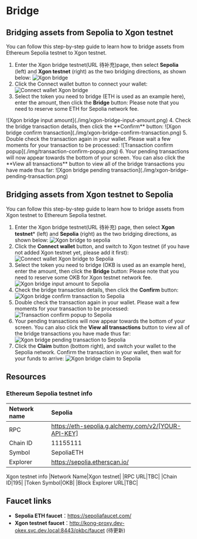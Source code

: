 # Bridge
## Bridging assets from Sepolia to Xgon testnet
You can follow this step-by-step guide to learn how to bridge assets from Ethereum Sepolia testnet to Xgon testnet.
1. Enter the Xgon bridge testnet(URL 待补充)page, then select **Sepolia** (left) and **Xgon testnet** (right) as the two bridging directions, as shown below:
![Xgon bridge](./img/xgon-bridge.png)
2. Click the Connect wallet button to connect your wallet:
![Connect wallet Xgon bridge](./img/connect-wallet-xgon-bridge.png)
3. Select the token you need to bridge (ETH is used as an example here), enter the amount, then click the **Bridge** button:
<Tip title="Note">Please note that you need to reserve some ETH for Sepolia network fee.
</Tip>
![Xgon bridge input amount](./img/xgon-bridge-input-amount.png)
4. Check the bridge transaction details, then click the **Confirm** button:
![Xgon bridge confirm transaction](./img/xgon-bridge-confirm-transaction.png)
5. Double check the transaction again in your wallet. Please wait a few moments for your transaction to be processed:
![Transaction confirm popup](./img/transaction-confirm-popup.png)
6. Your pending transactions will now appear towards the bottom of your screen. You can also click the **View all transactions** button to view all of the bridge transactions you have made thus far:
![Xgon bridge pending transaction](./img/xgon-bridge-pending-transaction.png)

## Bridging assets from Xgon testnet to Sepolia
You can follow this step-by-step guide to learn how to bridge assets from Xgon testnet to Ethereum Sepolia testnet.
1. Enter the Xgon bridge testnet(URL 待补充) page, then select **Xgon testnet*** (left) and **Sepolia** (right) as the two bridging directions, as shown below:
![Xgon bridge to sepolia](./img/xgon-bridge-to-sepolia.png)
2. Click the **Connect wallet** button, and switch to Xgon testnet (if you have not added Xgon testnet yet, please add it first):
![Connect wallet Xgon bridge to Sepolia](./img/connect-wallet-xgon-bridge-to-sepolia.png)
3. Select the token you need to bridge (OKB is used as an example here), enter the amount, then click the **Bridge** button:
<Tip title="Note">Please note that you need to reserve some OKB for Xgon testnet network fee.</Tip>
![Xgon bridge input amount to Sepolia](./img/xgon-bridge-input-amount-to-sepolia.png)
4. Check the bridge transaction details, then click the **Confirm** button:
![Xgon bridge confirm transaction to Sepolia](./img/xgon-bridge-confirm-transaction-to-sepolia.png)
5. Double check the transaction again in your wallet. Please wait a few moments for your transaction to be processed:
![Transaction confirm popup to Sepolia](./img/transaction-confirm-popup-to-sepolia.png)
6. Your pending transactions will now appear towards the bottom of your screen. You can also click the **View all transactions** button to view all of the bridge transactions you have made thus far:
![Xgon bridge pending transaction to Sepolia](./img/xgon-bridge-pending-transaction-to-sepolia.png)
7. Click the **Claim** button (bottom right), and switch your wallet to the Sepolia network. Confirm the transaction in your wallet, then wait for your funds to arrive:
![Xgon bridge claim to Sepolia](./img/xgon-bridge-claim-to-sepolia.png)

## Resources
### Ethereum Sepolia testnet info
|Network name|Sepolia|
|:----|:----|
|RPC|https://eth-sepolia.g.alchemy.com/v2/[YOUR-API-KEY]|
|Chain ID|11155111|
|Symbol|SepoliaETH|
|Explorer|https://sepolia.etherscan.io/|

Xgon testnet info
|Network Name|Xgon testnet|
|RPC URL|TBC|
|Chain ID|195|
|Token Symbol|OKB|
|Block Explorer URL|TBC|

 ## Faucet links
* **Sepolia ETH faucet**：https://sepoliafaucet.com/
* **Xgon testnet faucet**：http://kong-proxy.dev-okex.svc.dev.local:8443/okbc/faucet (待更新)
